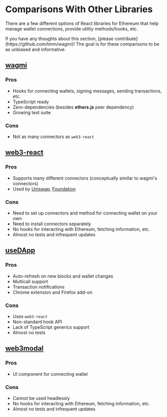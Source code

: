 
# Comparisons With Other Libraries

There are a few different options of React libraries for Ethereum that help manage wallet connections, provide utility methods/hooks, etc.

<Callout emoji="👀">
  If you have any thoughts about this section, [please
  contribute](https://github.com/tmm/wagmi)! The goal is for these comparisons
  to be as unbiased and informative.
</Callout>

## [wagmi](https://github.com/tmm/wagmi)

### Pros

- Hooks for connecting wallets, signing messages, sending transactions, etc.
- TypeScript ready
- Zero-dependencies (besides **ethers.js** peer dependency)
- Growing test suite

### Cons

- Not as many connectors as `web3-react`

## [web3-react](https://github.com/NoahZinsmeister/web3-react)

### Pros

- Supports many different connectors (conceptually similar to wagmi's connectors)
- Used by [Uniswap](https://uniswap.org), [Foundation](https://foundation.app)

### Cons

- Need to set up connectors and method for connecting wallet on your own
- Need to install connectors separately
- No hooks for interacting with Ethereum, fetching information, etc.
- Almost no tests and infrequent updates

## [useDApp](https://github.com/EthWorks/useDApp)

### Pros

- Auto-refresh on new blocks and wallet changes
- Multicall support
- Transaction notifications
- Chrome extension and Firefox add-on

### Cons

- Uses `web3-react`
- Non-standard hook API
- Lack of TypeScript generics support
- Almost no tests

## [web3modal](https://github.com/Web3Modal/web3modal)

### Pros

- UI component for connecting wallet

### Cons

- Cannot be used headlessly
- No hooks for interacting with Ethereum, fetching information, etc.
- Almost no tests and infrequent updates
